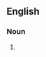 ==English==

===Noun===
{{head|en|noun form|head=[[half]]-[[uncle]]s}}

# {{plural of|en|half-uncle}}